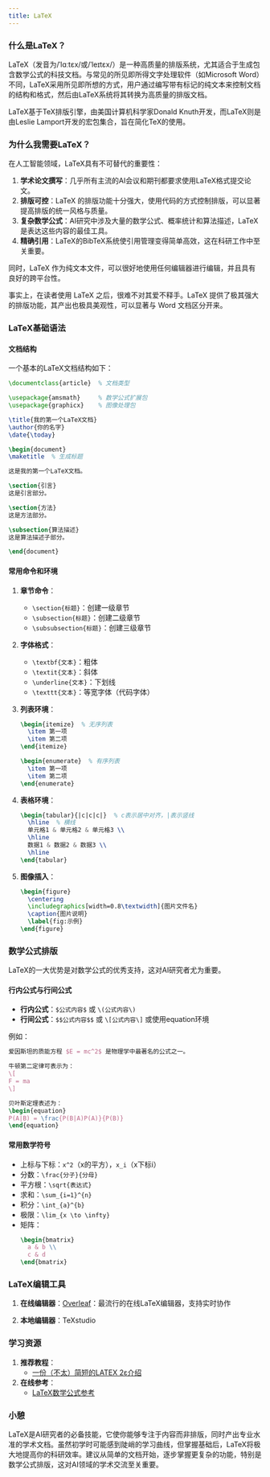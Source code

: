 ```yaml
---
title: LaTeX
---
```


### 什么是LaTeX？

LaTeX（发音为/ˈlɑːtɛx/或/ˈleɪtɛx/）是一种高质量的排版系统，尤其适合于生成包含数学公式的科技文档。与常见的所见即所得文字处理软件（如Microsoft Word）不同，LaTeX采用所见即所想的方式，用户通过编写带有标记的纯文本来控制文档的结构和格式，然后由LaTeX系统将其转换为高质量的排版文档。

LaTeX基于TeX排版引擎，由美国计算机科学家Donald Knuth开发，而LaTeX则是由Leslie Lamport开发的宏包集合，旨在简化TeX的使用。

### 为什么我需要LaTeX？

在人工智能领域，LaTeX具有不可替代的重要性：

1. **学术论文撰写**：几乎所有主流的AI会议和期刊都要求使用LaTeX格式提交论文。
2. **排版可控**：LaTeX 的排版功能十分强大，使用代码的方式控制排版，可以显著提高排版的统一风格与质量。
2. **复杂数学公式**：AI研究中涉及大量的数学公式、概率统计和算法描述，LaTeX是表达这些内容的最佳工具。
3. **精确引用**：LaTeX的BibTeX系统使引用管理变得简单高效，这在科研工作中至关重要。

同时，LaTeX 作为纯文本文件，可以很好地使用任何编辑器进行编辑，并且具有良好的跨平台性。


<Aside type="tip" title="好看的 LaTeX 文档">
事实上，在读者使用 LaTeX 之后，很难不对其爱不释手。LaTeX 提供了极其强大的排版功能，其产出也极具美观性，可以显著与 Word 文档区分开来。
</Aside>

### LaTeX基础语法

#### 文档结构

一个基本的LaTeX文档结构如下：

```latex
\documentclass{article}  % 文档类型

\usepackage{amsmath}     % 数学公式扩展包
\usepackage{graphicx}    % 图像处理包

\title{我的第一个LaTeX文档}
\author{你的名字}
\date{\today}

\begin{document}
\maketitle  % 生成标题

这是我的第一个LaTeX文档。

\section{引言}
这是引言部分。

\section{方法}
这是方法部分。

\subsection{算法描述}
这是算法描述子部分。

\end{document}
```

#### 常用命令和环境

1. **章节命令**：
   - `\section{标题}`：创建一级章节
   - `\subsection{标题}`：创建二级章节
   - `\subsubsection{标题}`：创建三级章节

2. **字体格式**：
   - `\textbf{文本}`：粗体
   - `\textit{文本}`：斜体
   - `\underline{文本}`：下划线
   - `\texttt{文本}`：等宽字体（代码字体）

3. **列表环境**：
   ```latex
   \begin{itemize}  % 无序列表
     \item 第一项
     \item 第二项
   \end{itemize}

   \begin{enumerate}  % 有序列表
     \item 第一项
     \item 第二项
   \end{enumerate}
   ```

4. **表格环境**：
   ```latex
   \begin{tabular}{|c|c|c|}  % c表示居中对齐，|表示竖线
     \hline  % 横线
     单元格1 & 单元格2 & 单元格3 \\
     \hline
     数据1 & 数据2 & 数据3 \\
     \hline
   \end{tabular}
   ```

5. **图像插入**：
   ```latex
   \begin{figure}
     \centering
     \includegraphics[width=0.8\textwidth]{图片文件名}
     \caption{图片说明}
     \label{fig:示例}
   \end{figure}
   ```

### 数学公式排版

LaTeX的一大优势是对数学公式的优秀支持，这对AI研究者尤为重要。

#### 行内公式与行间公式

- **行内公式**：`$公式内容$` 或 `\(公式内容\)`
- **行间公式**：`$$公式内容$$` 或 `\[公式内容\]` 或使用equation环境

例如：

```latex
爱因斯坦的质能方程 $E = mc^2$ 是物理学中最著名的公式之一。

牛顿第二定律可表示为：
\[
F = ma
\]

贝叶斯定理表述为：
\begin{equation}
P(A|B) = \frac{P(B|A)P(A)}{P(B)}
\end{equation}
```

#### 常用数学符号

- 上标与下标：`x^2`（x的平方），`x_i`（x下标i）
- 分数：`\frac{分子}{分母}`
- 平方根：`\sqrt{表达式}`
- 求和：`\sum_{i=1}^{n}`
- 积分：`\int_{a}^{b}`
- 极限：`\lim_{x \to \infty}`
- 矩阵：
  ```latex
  \begin{bmatrix}
    a & b \\
    c & d
  \end{bmatrix}
  ```

### LaTeX编辑工具

1. **在线编辑器**：[Overleaf](https://www.overleaf.com/)：最流行的在线LaTeX编辑器，支持实时协作

2. **本地编辑器**：TeXstudio

### 学习资源

1. **推荐教程**：
   - [一份（不太）简短的LATEX 2ε介绍](https://github.com/CTeX-org/lshort-zh-cn/releases/download/v6.02/lshort-zh-cn.pdf)
2. **在线参考**：
   - [LaTeX数学公式参考](https://en.wikibooks.org/wiki/LaTeX/Mathematics)

### 小憩

LaTeX是AI研究者的必备技能，它使你能够专注于内容而非排版，同时产出专业水准的学术文档。虽然初学时可能感到陡峭的学习曲线，但掌握基础后，LaTeX将极大地提高你的科研效率。建议从简单的文档开始，逐步掌握更复杂的功能，特别是数学公式排版，这对AI领域的学术交流至关重要。
